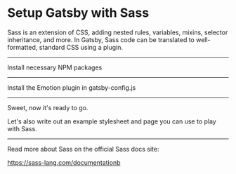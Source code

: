 # Setup Gatsby with Sass

Sass is an extension of CSS, adding nested rules, variables, mixins, selector inheritance, and more. In Gatsby, Sass code can be translated to well-formatted, standard CSS using a plugin.

---

Install necessary NPM packages

<NPMPackage name="node-sass" />
<NPMPackage name="gatsby-plugin-sass" />

---

Install the Emotion plugin in gatsby-config.js

<GatsbyPlugin name="gatsby-plugin-sass" />

---

Sweet, now it's ready to go.

Let's also write out an example stylesheet and page you can use to play
with Sass.

<File
  path="src/styles.scss"
  content="https://gist.githubusercontent.com/marcysutton/19f2efe390e9485968c8fef37795d8ea/raw/2de533ef017bb42b16825670b923a0cd912cc808/styles.scss"
/>

<File
  content="https://gist.githuusercontent.com/marcysutton/19f2efe390e9485968c8fef37795d8ea/raw/2de533ef017bb42b16825670b923a0cd912cc808/example-page.js"
  path="src/pages/example-page.js"
/>

---

Read more about Sass on the official Sass docs site:

https://sass-lang.com/documentationb
